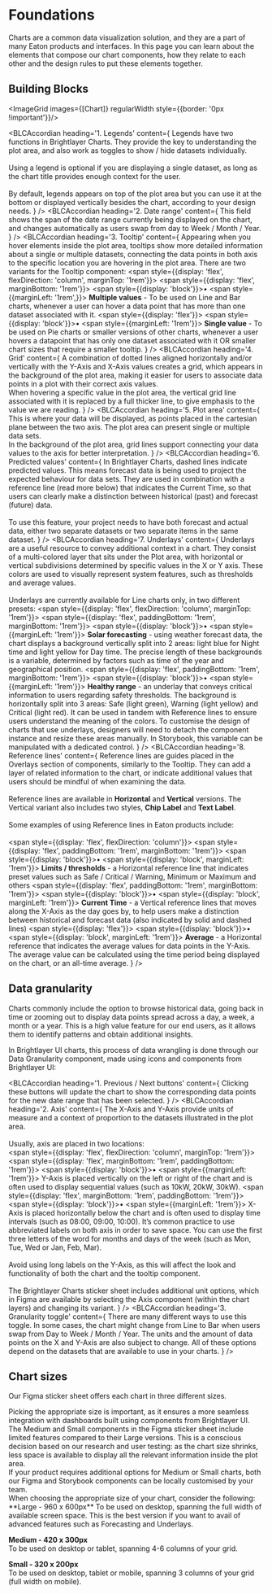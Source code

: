 
# Foundations

Charts are a common data visualization solution, and they are a part of many Eaton products 
and interfaces. In this page you can learn about the elements that compose our chart components, 
how they relate to each other and the design rules to put these elements together.

## Building Blocks

<ImageGrid images={[Chart]} regularWidth style={{border: '0px !important'}}/>

<BLCAccordian
  heading='1. Legends'
  content={
    <span>
      Legends have two functions in Brightlayer Charts. They provide the key to understanding the plot area, and also
      work as toggles to show / hide datasets individually. <br />
      <br />
      Using a legend is optional if you are displaying a single dataset, as long as the chart title provides enough
      context for the user.
      <br />
      <br />
      By default, legends appears on top of the plot area but you can use it at the bottom or displayed vertically besides
      the chart, according to your design needs.
    </span>
  }
/>
<BLCAccordian
  heading='2. Date range'
  content={
    <span>
      This field shows the span of the date range currently being displayed on the chart, and changes automatically as
      users swap from day to Week / Month / Year.
    </span>
  }
/>
<BLCAccordian
  heading='3. Tooltip'
  content={
    <span>
      <span>
        Appearing when you hover elements inside the plot area, tooltips show more detailed information about a single
        or multiple datasets, connecting the data points in both axis to the specific location you are hovering in the
        plot area. There are two variants for the Tooltip component:
      </span>
      <span style={{display: 'flex', flexDirection: 'column', marginTop: '1rem'}}>
        <span style={{display: 'flex', marginBottom: '1rem'}}>
          <span style={{display: 'block'}}>&#x2022;</span>
          <span style={{marginLeft: '1rem',}}>
            <b>Multiple values</b> - To be used on Line and Bar charts, whenever a user can hover a data point that has
            more than one dataset associated with it.
          </span>
        </span>
        <span style={{display: 'flex'}}>
          <span style={{display: 'block'}}>&#x2022;</span>
          <span  style={{marginLeft: '1rem'}}>
            <b>Single value</b> - To be used on Pie charts or smaller versions of other charts, whenever a user hovers a
            datapoint that has only one dataset associated with it OR smaller chart sizes that require a smaller
            tooltip.
          </span>
        </span>
      </span>
    </span>
  }
/>
<BLCAccordian
  heading='4. Grid'
  content={
    <span>
      A combination of dotted lines aligned horizontally and/or vertically with the Y-Axis and X-Axis values creates a
      grid, which appears in the background of the plot area, making it easier for users to associate data points in a
      plot with their correct axis values.
      <br />
      When hovering a specific value in the plot area, the vertical grid line associated with it is replaced by a full
      thicker line, to give emphasis to the value we are reading.
    </span>
  }
/>
<BLCAccordian
  heading='5. Plot area'
  content={
    <span>
      This is where your data will be displayed, as points placed in the cartesian plane between the two axis. The plot
      area can present single or multiple data sets.
      <br />
      In the background of the plot area, grid lines support connecting your data values to the axis for better
      interpretation.
    </span>
  }
/>
<BLCAccordian
  heading='6. Predicted values'
  content={
    <span>
      In Brightlayer Charts, dashed lines indicate predicted values. This means forecast data is being used to project
      the expected behaviour for data sets. They are used in combination with a reference line (read more below) that
      indicates the Current Time, so that users can clearly make a distinction between historical (past) and forecast
      (future) data.
      <br />
      <br />
      To use this feature, your project needs to have both forecast and actual data, either two separate datasets or two
      separate items in the same dataset.
    </span>
  }
/>
<BLCAccordian
  heading='7. Underlays'
  content={
    <span>
      <span>
        Underlays are a useful resource to convey additional context in a chart. They consist of a multi-colored layer
        that sits under the Plot area, with horizontal or vertical subdivisions determined by specific values in the X
        or Y axis. These colors are used to visually represent system features, such as thresholds and average values.
        <br />
        <br />
        Underlays are currently available for Line charts only, in two different presets:
      </span>
      <span style={{display: 'flex', flexDirection: 'column', marginTop: '1rem'}}>
        <span style={{display: 'flex', paddingBottom: '1rem', marginBottom: '1rem'}}>
          <span style={{display: 'block'}}>&#x2022;</span>
          <span style={{marginLeft: '1rem'}}>
            <b>Solar forecasting</b> - using weather forecast data, the chart displays a background vertically split
            into 2 areas: light blue for Night time and light yellow for Day time. The precise length of these
            backgrounds is a variable, determined by factors such as time of the year and geographical position.
          </span>
        </span>
        <span style={{display: 'flex', paddingBottom: '1rem', marginBottom: '1rem'}}>
          <span style={{display: 'block'}}>&#x2022;</span>
          <span style={{marginLeft: '1rem'}}>
            <b>Healthy range</b> - an underlay that conveys critical information to users regarding safety thresholds.
            The background is horizontally split into 3 areas: Safe (light green), Warning (light yellow) and Critical
            (light red). It can be used in tandem with Reference lines to ensure users understand the meaning of the
            colors.
          </span>
        </span>
      </span>
      <span>
        To customise the design of charts that use underlays, designers will need to detach the component instance and
        resize these areas manually. In Storybook, this variable can be manipulated with a dedicated control.
      </span>
    </span>
  }
/>
<BLCAccordian
  heading='8. Reference lines'
  content={
    <span>
      <span>
        Reference lines are guides placed in the Overlays section of components, similarly to the Tooltip. They can add
        a layer of related information to the chart, or indicate additional values that users should be mindful of when
        examining the data.
        <br />
        <br />
        Reference lines are available in <b>Horizontal</b> and <b>Vertical</b> versions. The Vertical variant also includes
        two styles, <b>Chip Label</b> and <b>Text Label</b>.<br />
        <br />
        Some examples of using Reference lines in Eaton products include:
      </span>
      <br />
      <br />
      <span style={{display: 'flex', flexDirection: 'column'}}>
        <span style={{display: 'flex', paddingBottom: '1rem', marginBottom: '1rem'}}>
          <span style={{display: 'block'}}>&#x2022;</span>
          <span style={{display: 'block', marginLeft: '1rem'}}>
            <b>Limits / thresholds</b> - a Horizontal reference line that indicates preset values such as Safe /
            Critical / Warning, Minimum or Maximum and others
          </span>
        </span>
        <span style={{display: 'flex', paddingBottom: '1rem', marginBottom: '1rem'}}>
          <span style={{display: 'block'}}>&#x2022;</span>
          <span style={{display: 'block', marginLeft: '1rem'}}>
            <b>Current Time</b> - a Vertical reference lines that moves along the X-Axis as the day goes by, to help
            users make a distinction between historical and forecast data (also indicated by solid and dashed lines)
          </span>
        </span>
        <span style={{display: 'flex'}}>
          <span style={{display: 'block'}}>&#x2022;</span>
          <span style={{display: 'block', marginLeft: '1rem'}}>
            <b>Average</b> - a Horizontal reference that indicates the average values for data points in the Y-Axis. The
            average value can be calculated using the time period being displayed on the chart, or an all-time average.
          </span>
        </span>
      </span>
    </span>
  }
/>

## Data granularity

Charts commonly include the option to browse historical data, going back in time or zooming out to display data points 
spread across a day, a week, a month or a year. This is a high value feature for our end users, as it allows them to 
identify patterns and obtain additional insights.  
  
In Brightlayer UI charts, this process of data wrangling is done through 
our Data Granularity component, made using icons and components from Brightlayer UI:

<ImageGrid images={[DataGranularity]} regularWidth />

<BLCAccordian
  heading='1. Previous / Next buttons'
  content={
    <span>
      Clicking these buttons will update the chart to show the corresponding data points for the new date range that has been selected.
    </span>
  }
/>
<BLCAccordian
  heading='2. Axis'
  content={
    <span>
      The X-Axis and Y-Axis provide units of measure and a context of proportion to the datasets illustrated in the plot
      area.
      <br />
      <br />
      Usually, axis are placed in two locations:
      <br />
      <span style={{display: 'flex', flexDirection: 'column', marginTop: '1rem'}}>
        <span style={{display: 'flex', marginBottom: '1rem', paddingBottom: '1rem'}}>
          <span style={{display: 'block'}}>&#x2022;</span>
          <span style={{marginLeft: '1rem'}}>
            Y-Axis is placed vertically on the left or right of the chart and is often used to display sequential values
            (such as 10kW, 20kW, 30kW).
          </span>
        </span>
        <span style={{display: 'flex', marginBottom: '1rem', paddingBottom: '1rem'}}>
          <span style={{display: 'block'}}>&#x2022;</span>
          <span style={{marginLeft: '1rem'}}>
            X-Axis is placed horizontally below the chart and is often used to display time intervals (such as 08:00,
            09:00, 10:00).
          </span>
        </span>
      </span>
      It’s common practice to use abbreviated labels on both axis in order to save space. You can use the first three
      letters of the word for months and days of the week (such as Mon, Tue, Wed or Jan, Feb, Mar).
      <br />
      <br />
      Avoid using long labels on the Y-Axis, as this will affect the look and functionality of both the chart and the tooltip
      component.
      <br />
      <br />
      The Brightlayer Charts sticker sheet includes additional unit options, which in Figma are available by selecting
      the Axis component (within the chart layers) and changing its variant.
    </span>
  }
/>
<BLCAccordian
  heading='3. Granularity toggle'
  content={
    <span>
      There are many different ways to use this toggle. In some cases, the chart might change from Line to Bar when
      users swap from Day to Week / Month / Year. The units and the amount of data points on the X and Y-Axis are also
      subject to change. All of these options depend on the datasets that are available to use in your charts.
    </span>
  }
/>

## Chart sizes

Our Figma sticker sheet offers each chart in three different sizes.  
<div style={{paddingTop: '0.5rem'}}></div>
Picking the appropriate size is important, as it ensures a more seamless integration with dashboards built using components 
from Brightlayer UI.  
<div style={{paddingTop: '0.5rem'}}></div>
The Medium and Small components in the Figma sticker sheet include limited features compared to their Large versions. This 
is a conscious decision based on our research and user testing: as the chart size shrinks, less space is available to display 
all the relevant information inside the plot area.  
<div style={{paddingTop: '0.5rem'}}></div>
If your product requires additional options for Medium or Small charts, both our Figma and Storybook components can be locally 
customised by your team.  
<div style={{paddingTop: '0.5rem'}}></div>
When choosing the appropriate size of your chart, consider the following:

<div style={{paddingTop: '0.5rem'}}></div>
**Large - 960 x 600px** To be used on desktop, spanning the full width of available screen space. This is the best
version if you want to avail of advanced features such as Forecasting and Underlays.

<div style={{paddingTop: '0.5rem'}}></div>

**Medium - 420 x 300px**  
To be used on desktop or tablet, spanning 4-6 columns of your grid.

<div style={{paddingTop: '0.5rem'}}></div>

**Small - 320 x 200px**  
To be used on desktop, tablet or mobile, spanning 3 columns of your grid (full width on mobile).

<br />
<br />